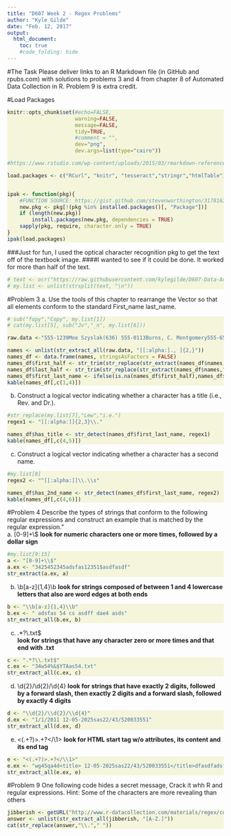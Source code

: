 ```yaml
---
title: "D607 Week 2 - Regex Problems"
author: "Kyle Gilde"
date: "Feb. 12, 2017"
output: 
  html_document:
    toc: true
    #code_folding: hide
---
```

<style>
div.beige pre { background-color:beige; }
</style>
 <div class = "beige">

#The Task
Please deliver links to an R Markdown file (in GitHub and rpubs.com) with solutions to problems 3 and 4 from chapter 8 of Automated Data Collection in R.  Problem 9 is extra credit.  

#Load Packages
```r
knitr::opts_chunk$set(#echo=FALSE, 
                      warning=FALSE, 
                      message=FALSE,
                      tidy=TRUE,
                      #comment = "",
                      dev="png", 
                      dev.args=list(type="cairo"))

#https://www.rstudio.com/wp-content/uploads/2015/03/rmarkdown-reference.pdf

load.packages <- c("RCurl", "knitr", "tesseract","stringr","htmlTable")


ipak <- function(pkg){
    #FUNCTION SOURCE: https://gist.github.com/stevenworthington/3178163
    new.pkg <- pkg[!(pkg %in% installed.packages()[, "Package"])]
    if (length(new.pkg)) 
        install.packages(new.pkg, dependencies = TRUE)
    sapply(pkg, require, character.only = TRUE)
}
ipak(load.packages)
```


###Just for fun, I used the optical character recognition pkg to get the text off of the textbook image. 
####I wanted to see if it could be done. It worked for more than half of the text. 
```r
# text <- ocr("https://raw.githubusercontent.com/kylegilde/D607-Data-Acquistion/master/week3_problems.jpg")
# my.list <- unlist(strsplit(text, "\n"))
```



#Problem 3
a. Use the tools of this chapter to rearrange the Vector so that all elements conform to the standard First_name last_name.
```r
# sub("fopy","Copy", my.list[1])
# cat(my.list[5], sub("Jv","_n", my.list[6]))

raw.data <-"555-1239Moe Szyslak(636) 555-0113Burns, C. Montgomery555-6542Rev. Timothy Lovejoy555 8904Ned Flanders636-555-3226Simpson, Homer5553642Dr. Julius Hibbert" 

names <- unlist(str_extract_all(raw.data, "[[:alpha:]., ]{2,}"))
names_df <- data.frame(names, stringsAsFactors = FALSE)
names_df$first_half <- str_trim(str_replace(str_extract(names_df$names,"(, ).+"),",",""))
names_df$last_half <- str_trim(str_replace(str_extract(names_df$names,".+(, )"),",",""))
names_df$first_last_name <- ifelse(is.na(names_df$first_half),names_df$names, str_c(names_df$first_half, " ",names_df$last_half))
kable(names_df[,c(1,4)])
```

b. Construct a logical vector indicating whether a character has a title (i.e., Rev. and Dr.).
```r
#str_replace(my.list[7],"Lew","i.e.")
regex1 <- "[[:alpha:]]{2,3}\\."

names_df$has_title <- str_detect(names_df$first_last_name, regex1)
kable(names_df[,c(4,5)])


```
c. Construct a logical vector indicating whether a character has a second name.
```r
#my.list[8]
regex2 <- "^[[:alpha:]]\\.\\s"

names_df$has_2nd_name <- str_detect(names_df$first_last_name, regex2)
kable(names_df[,c(4,6)])
```
#Problem 4
Describe the types of strings that conform to the following regular expressions and construct an example that is matched by the regular expression."                                                  
a. [0-9]+\\$  **look for numeric characters one or more times, followed by a dollar sign**
```r
#my.list[9:15]
a <- "[0-9]+\\$"
a.ex <- "3425452345adsfas12351$asdfasdf"
str_extract(a.ex, a)
```

b. \\b[a-z]{1,4}\\b **look for strings composed of between 1 and 4 lowercase letters that also are word edges at both ends**       
```r

b <- "\\b[a-z]{1,4}\\b"
b.ex <- " adsfas 54 cs asdff dae4 asds"
str_extract_all(b.ex, b)


```
c. .*?\\.txt$  
**look for strings that have any character zero or more times and that end with .txt**
```r

c <- ".*?\\.txt$"
c.ex <- "34w54%&$YTAas54.txt"
str_extract_all(c.ex, c)
```
d. \\d{2}/\\d{2}/\\d{4}  **look for strings that have exactly 2 digits, followed by a forward slash, then exactly 2 digits and a forward slash, followed by exactly 4 digits**
```r
d <- "\\d{2}/\\d{2}/\\d{4}"
d.ex <- "1/1/2011 12-05-2025sas22/43/520033551"
str_extract_all(d.ex, d)
```
e. <(.+?)>.+?</\\1> **look for HTML start tag w/o attributes, its content and its end tag**
```r
e <- "<(.+?)>.+?</\\1>"
e.ex <- "wg45qa4d<title> 12-05-2025sas22/43/520033551</title>dfasdfadsf"
str_extract_all(e.ex, e)
```


#Problem 9
One following code hides a secret message, Crack it whh R and regular expressions. Hint: Some of the 
characters are more revealing than others
```r
jibberish <- getURL("http://www.r-datacollection.com/materials/regex/code_exercise.txt")
answer <- unlist(str_extract_all(jibberish, "[A-Z.]"))
cat(str_replace(answer,"\\."," "))
```
</div>
